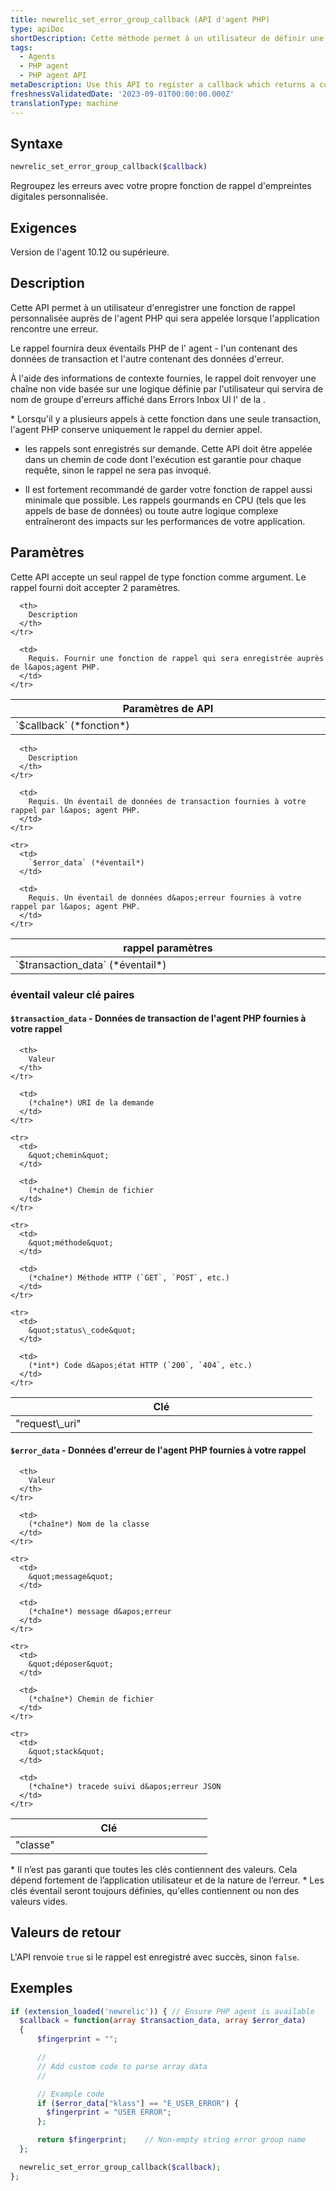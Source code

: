 ```yaml
---
title: newrelic_set_error_group_callback (API d'agent PHP)
type: apiDoc
shortDescription: Cette méthode permet à un utilisateur de définir une fonction de rappel personnalisée pour générer des noms de groupes d'erreurs.
tags:
  - Agents
  - PHP agent
  - PHP agent API
metaDescription: Use this API to register a callback which returns a custom error group name.
freshnessValidatedDate: '2023-09-01T00:00:00.000Z'
translationType: machine
---
```


## Syntaxe

```php
newrelic_set_error_group_callback($callback)
```

Regroupez les erreurs avec votre propre fonction de rappel d&apos;empreintes digitales personnalisée.

## Exigences

Version de l&apos;agent 10.12 ou supérieure.

## Description

Cette API permet à un utilisateur d&apos;enregistrer une fonction de rappel personnalisée auprès de l&apos;agent PHP qui sera appelée lorsque l&apos;application rencontre une erreur.

Le rappel fournira deux éventails PHP de l&apos; agent - l&apos;un contenant des données de transaction et l&apos;autre contenant des données d&apos;erreur.

À l&apos;aide des informations de contexte fournies, le rappel doit renvoyer une chaîne non vide basée sur une logique définie par l&apos;utilisateur qui servira de nom de groupe d&apos;erreurs affiché dans Errors Inbox UI l&apos; de la .

<Callout variant="important">
  * Lorsqu&apos;il y a plusieurs appels à cette fonction dans une seule transaction, l&apos;agent PHP conserve uniquement le rappel du dernier appel.

  * les rappels sont enregistrés sur demande. Cette API doit être appelée dans un chemin de code dont l&apos;exécution est garantie pour chaque requête, sinon le rappel ne sera pas invoqué.

  * Il est fortement recommandé de garder votre fonction de rappel aussi minimale que possible. Les rappels gourmands en CPU (tels que les appels de base de données) ou toute autre logique complexe entraîneront des impacts sur les performances de votre application.
</Callout>

## Paramètres

Cette API accepte un seul rappel de type fonction comme argument. Le rappel fourni doit accepter 2 paramètres.

<table>
  <thead>
    <tr>
      <th width="25%">
        Paramètres de API
      </th>

      <th>
        Description
      </th>
    </tr>
  </thead>

  <tbody>
    <tr>
      <td>
        `$callback` (*fonction*)
      </td>

      <td>
        Requis. Fournir une fonction de rappel qui sera enregistrée auprès de l&apos;agent PHP.
      </td>
    </tr>
  </tbody>
</table>

<table>
  <thead>
    <tr>
      <th width="25%">
        rappel paramètres
      </th>

      <th>
        Description
      </th>
    </tr>
  </thead>

  <tbody>
    <tr>
      <td>
        `$transaction_data` (*éventail*)
      </td>

      <td>
        Requis. Un éventail de données de transaction fournies à votre rappel par l&apos; agent PHP.
      </td>
    </tr>

    <tr>
      <td>
        `$error_data` (*éventail*)
      </td>

      <td>
        Requis. Un éventail de données d&apos;erreur fournies à votre rappel par l&apos; agent PHP.
      </td>
    </tr>
  </tbody>
</table>

### éventail valeur clé paires

#### `$transaction_data` - Données de transaction de l&apos;agent PHP fournies à votre rappel

<table>
  <thead>
    <tr>
      <th width="25%">
        Clé
      </th>

      <th>
        Valeur
      </th>
    </tr>
  </thead>

  <tbody>
    <tr>
      <td>
        &quot;request\_uri&quot;
      </td>

      <td>
        (*chaîne*) URI de la demande
      </td>
    </tr>

    <tr>
      <td>
        &quot;chemin&quot;
      </td>

      <td>
        (*chaîne*) Chemin de fichier
      </td>
    </tr>

    <tr>
      <td>
        &quot;méthode&quot;
      </td>

      <td>
        (*chaîne*) Méthode HTTP (`GET`, `POST`, etc.)
      </td>
    </tr>

    <tr>
      <td>
        &quot;status\_code&quot;
      </td>

      <td>
        (*int*) Code d&apos;état HTTP (`200`, `404`, etc.)
      </td>
    </tr>
  </tbody>
</table>

#### `$error_data` - Données d&apos;erreur de l&apos;agent PHP fournies à votre rappel

<table>
  <thead>
    <tr>
      <th width="25%">
        Clé
      </th>

      <th>
        Valeur
      </th>
    </tr>
  </thead>

  <tbody>
    <tr>
      <td>
        &quot;classe&quot;
      </td>

      <td>
        (*chaîne*) Nom de la classe
      </td>
    </tr>

    <tr>
      <td>
        &quot;message&quot;
      </td>

      <td>
        (*chaîne*) message d&apos;erreur
      </td>
    </tr>

    <tr>
      <td>
        &quot;déposer&quot;
      </td>

      <td>
        (*chaîne*) Chemin de fichier
      </td>
    </tr>

    <tr>
      <td>
        &quot;stack&quot;
      </td>

      <td>
        (*chaîne*) tracede suivi d&apos;erreur JSON
      </td>
    </tr>
  </tbody>
</table>

<Callout variant="important">
  * Il n’est pas garanti que toutes les clés contiennent des valeurs. Cela dépend fortement de l’application utilisateur et de la nature de l’erreur.
  * Les clés éventail seront toujours définies, qu&apos;elles contiennent ou non des valeurs vides.
</Callout>

## Valeurs de retour

L&apos;API renvoie `true` si le rappel est enregistré avec succès, sinon `false`.

## Exemples

```php
if (extension_loaded('newrelic')) { // Ensure PHP agent is available
  $callback = function(array $transaction_data, array $error_data)
  {
      $fingerprint = "";

      //
      // Add custom code to parse array data
      //

      // Example code
      if ($error_data["klass"] == "E_USER_ERROR") {
        $fingerprint = "USER ERROR";
      };

      return $fingerprint;    // Non-empty string error group name
  };

  newrelic_set_error_group_callback($callback);
};
```